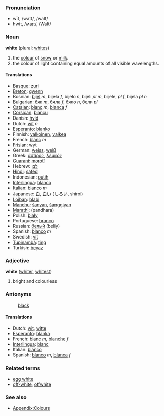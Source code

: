 ===Pronunciation===
*wīt, /waɪt/, /waIt/
*hwīt, /ʍaɪt/, /WaIt/

===Noun===
'''white''' (plural: [[whites]])<!-- is there also an uncountable sense? -->

#the [[color|colour]] of [[snow]] or [[milk]].
#the colour of light containing equal amounts of all visible wavelengths.

====Translations====
*[[Basque]]: [[zuri]]
*[[Breton]]: [[gwenn]]
*Bosnian: [[bijel]] ''m'', bijela ''f'', bijelo ''n'', bijeli ''pl m'', bijele, ''pl f'', bijela ''pl n''
*Bulgarian: [[бял]] ''m'', бяла ''f'', бяло ''n'', бели ''pl''
*[[Catalan]]: [[blanc]] ''m'', [[blanca]] ''f''
*[[Corsican]]: [[biancu]]
*Danish: [[hvid]]
*Dutch: [[wit]] ''n''
*[[Esperanto]]: [[blanko]]
*Finnish: [[valkoinen]], [[valkea]]
*French: [[blanc]] ''m''
*[[Frisian]]: [[wyt]]
*German: [[weiss]], [[weiβ]]
*Greek: [[άσπρος]], [[λευκός]]
*[[Guaraní]]: [[morotĩ]]
*Hebrew: [[לבן]]
*[[Hindi]]: [[safed]]
*Indonesian: [[putih]]
*[[Interlingua]]: [[blanco]]
*Italian: [[bianco]] ''m''
*Japanese: [[白]], [[白い]] (しろい, shiroi)
*[[Lojban]]: [[blabi]]
*[[Manchu]]: [[šanyan]], [[šanggiyan]]
*[[Marathi]]: (pandhara)
*Polish: [[biały]]
*Portuguese: [[branco]]
*Russian: [[белый]] (beliy)
*Spanish: [[blanco]] ''m''
*Swedish: [[vit]]
*[[Tupinambá]]: [[ting]]
*Turkish: [[beyaz]]

===Adjective===
'''white''' ([[whiter]], [[whitest]])

#bright and colourless

===Antonyms===
:[[black]]

====Translations====
*Dutch: [[wit]], [[witte]]
*[[Esperanto]]: [[blanka]]
*French: [[blanc]] ''m'', [[blanche]] ''f''
*[[Interlingua]]: [[blanc]]
*Italian: [[bianco]]
*Spanish: [[blanco]] ''m'', [[blanca]] ''f''

===Related terms===
*[[egg white]]
*[[off-white]], [[offwhite]]

===See also===
*[[Wiktionary_Appendix:Colours|Appendix:Colours]]